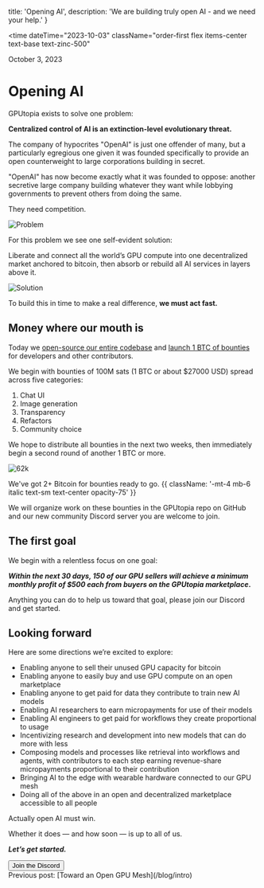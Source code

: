 
  title: 'Opening AI',
  description: 'We are building truly open AI - and we need your help.'
}

<time
  dateTime="2023-10-03"
  className="order-first flex items-center text-base text-zinc-500"
>
  <span className="h-4 w-0.5 rounded-full bg-zinc-500"></span>
  <span className="ml-3">October 3, 2023</span>
</time>

<H1 className="mt-4 mb-8">Opening AI</H1>

GPUtopia exists to solve one problem:

**Centralized control of AI is an extinction-level evolutionary threat.**

The company of hypocrites "OpenAI" is just one offender of <ExternalLink href="https://twitter.com/JosephJacks_/status/1698139860383780924">many</ExternalLink>, but a particularly egregious one given it was founded specifically to provide an open counterweight to large corporations building in secret.

"OpenAI" has now become exactly what it was founded to oppose: another secretive large company building whatever they want while lobbying governments to prevent others from doing the same.

They need competition.

![Problem](/images/problem.png)

For this problem we see one self-evident solution:

Liberate and connect all the world’s GPU compute into one decentralized market anchored to bitcoin, then absorb or rebuild all AI services in layers above it.

![Solution](/images/solution.png)

To build this in time to make a real difference, **we must act fast.**

## Money where our mouth is

Today we [open-source our entire codebase](/docs/opensource) and [launch 1 BTC of bounties](/docs/bounties) for developers and other contributors.

We begin with bounties of 100M sats (1 BTC or about $27000 USD) spread across five categories:

1. Chat UI
2. Image generation
3. Transparency
4. Refactors
5. Community choice

We hope to distribute all bounties in the next two weeks, then immediately begin a second round of another 1 BTC or more.

![62k](/images/62k.png)

We've got 2+ Bitcoin for bounties ready to go. {{ className: '-mt-4 mb-6 italic text-sm text-center opacity-75' }}

We will organize work on these bounties in the <ExternalLink href="https://github.com/ArcadeLabsInc/gputopia">GPUtopia repo on GitHub</ExternalLink> and our new <ExternalLink href="https://discord.gg/snxJSJDk">community Discord server</ExternalLink> you are welcome to join.

## The first goal

We begin with a relentless focus on one goal:

**_Within the next 30 days, 150 of our GPU sellers will achieve a minimum monthly profit of $500 each from buyers on the GPUtopia marketplace_.**

Anything you can do to help us toward that goal, please <ExternalLink href="https://discord.gg/snxJSJDk">join our Discord</ExternalLink> and get started.

## Looking forward

Here are some directions we’re excited to explore:

- Enabling anyone to sell their unused GPU capacity for bitcoin
- Enabling anyone to easily buy and use GPU compute on an open marketplace
- Enabling anyone to get paid for data they contribute to train new AI models
- Enabling AI researchers to earn micropayments for use of their models
- Enabling AI engineers to get paid for workflows they create proportional to usage
- Incentivizing research and development into new models that can do more with less
- Composing models and processes like retrieval into workflows and agents, with contributors to each step earning revenue-share micropayments proportional to their contribution
- Bringing AI to the edge with wearable hardware connected to our GPU mesh
- Doing all of the above in an open and decentralized marketplace accessible to all people

<ExternalLink href="https://hivemind.vc/ai/">Actually open AI</ExternalLink> must
win.

Whether it does &mdash; and how soon &mdash; is up to all of us.

**_Let’s get started._**

<div className="mt-8 w-full">
  <a href="https://discord.gg/snxJSJDk" className="block w-full">
    <Button size="lg" variant="outline" arrow="right">
      <span className="text-white">Join the Discord</span>
    </Button>
  </a>
</div>

<div className="mt-12 text-xs opacity-75 italic">
  Previous post: [Toward an Open GPU Mesh](/blog/intro)
</div>
